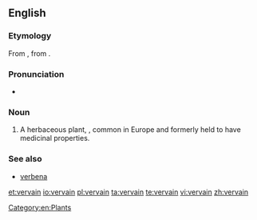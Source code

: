 ==English==

===Etymology===
From {{etyl|xno|en}} {{term|verveine|lang=la}}, from {{etyl|la|en}} {{term|verbena|lang=la}}.

===Pronunciation===
* {{IPA|/vɜːveɪn/|lang=en}}

===Noun===
{{en-noun}}

# A herbaceous plant, {{taxlink|Verbena officinalis|species}}, common in Europe and formerly held to have medicinal properties.

===See also===
* [[verbena]]

[[Category:en:Plants]]

[[et:vervain]]
[[io:vervain]]
[[pl:vervain]]
[[ta:vervain]]
[[te:vervain]]
[[vi:vervain]]
[[zh:vervain]]